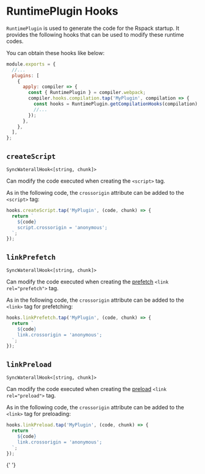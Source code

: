 
# RuntimePlugin Hooks

`RuntimePlugin` is used to generate the code for the Rspack startup. It provides the following hooks that can be used to modify these runtime codes.

You can obtain these hooks like below:

```js
module.exports = {
  //...
  plugins: [
    {
      apply: compiler => {
        const { RuntimePlugin } = compiler.webpack;
        compiler.hooks.compilation.tap('MyPlugin', compilation => {
          const hooks = RuntimePlugin.getCompilationHooks(compilation);
          //...
        });
      },
    },
  ],
};
```

## `createScript`

`SyncWaterallHook<[string, chunk]>`

Can modify the code executed when creating the `<script>` tag.

As in the following code, the `crossorigin` attribute can be added to the `<script>` tag:

```js
hooks.createScript.tap('MyPlugin', (code, chunk) => {
  return `
    ${code}
    script.crossorigin = 'anonymous';
  `;
});
```

<Collapse>
  <CollapsePanel
    className="collapse-code-panel"
    header="CreateScript.ts"
    key="CreateScript"
  >
    <ChunkType />
  </CollapsePanel>
</Collapse>

## `linkPrefetch`

`SyncWaterallHook<[string, chunk]>`

Can modify the code executed when creating the [prefetch](/guide/optimization/code-splitting#prefetchingpreloading-modules) `<link rel="prefetch">` tag.

As in the following code, the `crossorigin` attribute can be added to the `<link>` tag for prefetching:

```js
hooks.linkPrefetch.tap('MyPlugin', (code, chunk) => {
  return `
    ${code}
    link.crossorigin = 'anonymous';
  `;
});
```

<Collapse>
  <CollapsePanel
    className="collapse-code-panel"
    header="CreateScript.ts"
    key="CreateScript"
  >
    <ChunkType />
  </CollapsePanel>
</Collapse>

## `linkPreload`

`SyncWaterallHook<[string, chunk]>`

Can modify the code executed when creating the [preload](/guide/optimization/code-splitting#prefetchingpreloading-modules) `<link rel="preload">` tag.

As in the following code, the `crossorigin` attribute can be added to the `<link>` tag for preloading:

```js
hooks.linkPreload.tap('MyPlugin', (code, chunk) => {
  return `
    ${code}
    link.crossorigin = 'anonymous';
  `;
});
```

<Collapse>
  <CollapsePanel
    className="collapse-code-panel"
    header="CreateScript.ts"
    key="CreateScript"
  >
    <ChunkType />
  </CollapsePanel>
</Collapse>{' '}

